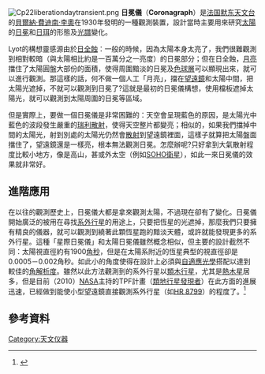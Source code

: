 {{copy edit|time=2011-01-10T02:14:42+00:00}}
[[File:Cp22liberationdaytransient.png|thumb]]
'''日冕儀'''（'''Coronagraph'''）是[[法国|法国]][[巴黎天文台|默东天文台]]的[[貝爾納·費迪南·李奧|貝爾納·費迪南·李奧]]在1930年發明的一種觀測裝置，設計當時主要用來研究[[太陽|太陽]]的[[日冕|日冕]]和[[日珥|日珥]]的形態及[[光譜|光譜]]變化。

Lyot的構想靈感源由於[[日全蝕|日全蝕]]：一般的時候，因為太陽本身太亮了，我們很難觀測到相對較暗（與太陽相比約是一百萬分之一亮度）的日冕部分；但在日全蝕，[[月亮|月亮]]擋住了太陽圓盤大部份的面積，使得周圍黯淡的日冕及[[色球層|色球層]]可以顯現出來，就可以進行觀測。那這樣的話，何不做一個人工「月亮」，擋在[[望遠鏡|望遠鏡]]和太陽中間，把太陽光遮掉，不就可以觀測到日冕了?這就是最初的日冕儀構想，使用檔板遮掉太陽光，就可以觀測到太陽周圍的日冕等區域。

但是實際上，要做一個日冕儀是非常困難的：天空會呈現藍色的原因，是太陽光中藍色的波段發生嚴重的[[瑞利散射|瑞利散射]]，使得天空整片都變亮；相似的，如果我們擋掉中間的太陽光，射到別處的太陽光仍然會[[散射|散射]]到望遠鏡裡面，這樣子就算把太陽盤面擋住了，望遠鏡還是一樣亮，根本無法觀測日冕。怎麼辦呢?只好拿到大氣散射程度比較小地方，像是高山，甚或外太空（例如[[SOHO衛星|SOHO衛星]]），如此一來日冕儀的效果就非常好。

==進階應用==

在以往的觀測歷史上，日冕儀大都是拿來觀測太陽，不過現在卻有了變化。日冕儀開始廣泛的被用在尋找[[系外行星|系外行星]]的用途上，只要把恆星的光遮掉，那麼我們只要擁有精良的儀器，就可以觀測到繞著此顆恆星跑的黯淡天體，或許就能發現更多的系外行星。這種「星際日冕儀」和太陽日冕儀雖然概念相似，但主要的設計截然不同：太陽視直徑約有1900[[角秒|角秒]]，但是在太陽系附近的恆星典型的視直徑卻是0.0005－0.002角秒。如此小的角度使得在設計上必須與[[自適應光學|自適應光學]]搭配以達到較佳的[[角解析度|角解析度]]。雖然以此方法觀測到的系外行星以[[類木行星|類木行星]]，尤其是[[熱木星|熱木星]]居多，但是目前（2010）[[NASA|NASA]]主持的TPF計畫（[[類地行星發現者|類地行星發現者]]）在此方面的進展迅速，已經做到能使小型望遠鏡直接觀測系外行星（如[[HR_8799|HR 8799]]）的程度了。<ref>{{Cite web |url=http://www.msnbc.msn.com/id/36528711/ns/technology_and_science-space/ |title=New method could image Earth-like planets |accessdate=2011-01-09 |archive-date=2014-01-09 |archive-url=https://web.archive.org/web/20140109102235/http://www.nbcnews.com/id/36528711/ns/technology_and_science-space/ |dead-url=no }}</ref>

==參考資料==
<references/>

[[Category:天文仪器|Category:天文仪器]]